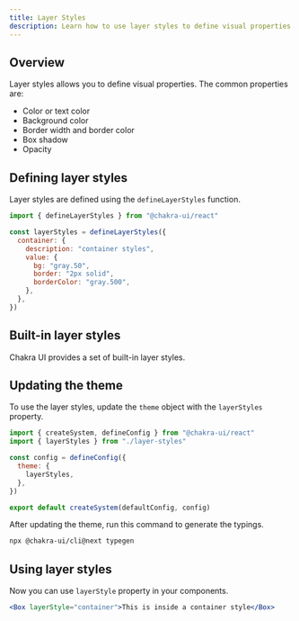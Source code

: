 ```yaml
---
title: Layer Styles
description: Learn how to use layer styles to define visual properties.
---
```


## Overview

Layer styles allows you to define visual properties. The common properties are:

- Color or text color
- Background color
- Border width and border color
- Box shadow
- Opacity

## Defining layer styles

Layer styles are defined using the `defineLayerStyles` function.

```js title="layer-styles.ts"
import { defineLayerStyles } from "@chakra-ui/react"

const layerStyles = defineLayerStyles({
  container: {
    description: "container styles",
    value: {
      bg: "gray.50",
      border: "2px solid",
      borderColor: "gray.500",
    },
  },
})
```

## Built-in layer styles

Chakra UI provides a set of built-in layer styles.

<ExamplePreview name="tokens/layer-style" />

## Updating the theme

To use the layer styles, update the `theme` object with the `layerStyles`
property.

```js title="theme.ts"
import { createSystem, defineConfig } from "@chakra-ui/react"
import { layerStyles } from "./layer-styles"

const config = defineConfig({
  theme: {
    layerStyles,
  },
})

export default createSystem(defaultConfig, config)
```

After updating the theme, run this command to generate the typings.

```bash
npx @chakra-ui/cli@next typegen
```

## Using layer styles

Now you can use `layerStyle` property in your components.

```jsx
<Box layerStyle="container">This is inside a container style</Box>
```
